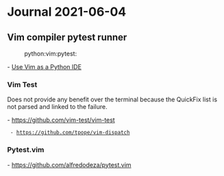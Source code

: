 = Journal 2021-06-04 =

== Vim compiler pytest runner ==
:python:vim:pytest:

- [[http://liuchengxu.org/posts/use-vim-as-a-python-ide/|Use Vim as a Python IDE]]

=== Vim Test ===

Does not provide any benefit over the terminal because the QuickFix list is not
parsed and linked to the failure.

{{{ vim
let test#strategy = 'dispatch'
let test#vim#term_position = "belowright"
}}}

- [[https://github.com/vim-test/vim-test]]
  - [[https://github.com/tpope/vim-dispatch]]

=== Pytest.vim ===

- https://github.com/alfredodeza/pytest.vim

